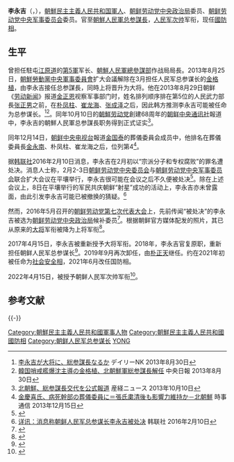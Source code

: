'''李永吉'''（{{kor|k=리영길|名=北}}，{{bd|1955年||||}}），[[朝鮮民主主義人民共和国|朝鮮民主主義人民共和国]][[軍人|軍人]]、[[朝鲜劳动党中央政治局|朝鲜劳动党中央政治局]]委员、[[朝鲜劳动党中央军事委员会|朝鲜劳动党中央军事委员会]]委员。官至[[朝鲜人民军总参谋部|朝鮮人民軍总参謀長]]，[[朝鲜人民军次帅|人民军次帅]]军衔，现任[[國防省|國防相]]。

== 生平 ==
{{see|對朝鮮民主主義人民共和國的媒體偏見}}

曾担任駐屯[[江原道_(朝鮮)|江原道]]的[[朝鲜人民军第5军|第5軍]]军长、[[朝鮮人民軍總參謀部|朝鮮人民軍總參謀部]]作战局局長。2013年8月25日，[[朝鮮勞動黨中央軍事委員會|朝鮮勞動黨中央軍事委員會]]扩大会議解除在3月担任人民军总参谋长的[[金格植|金格植]]，由李永吉接任总参謀長，同時上将晋升为大将。他在2013年8月29日朝鲜《[[劳动新闻|劳动新闻]]》报道[[金正恩|金正恩]]视察军事部门时，姓名排列顺序排在第5位的人民武力部長[[张正男|张正男]]之前，在[[朴凤柱|朴凤柱]]、[[崔龙海|崔龙海]]、[[张成泽|张成泽]]之后，因此韩方推测李永吉可能被任命为总参谋长。<ref>[http://japan.dailynk.com/japanese/read.php?cataId=nk00100&num=17339 李永吉が大将に、総参謀長なるか] {{webarchive|url=https://web.archive.org/web/20131215021007/http://japan.dailynk.com/japanese/read.php?cataId=nk00100&num=17339 |date=2013-12-15 }} デイリーNK 2013年8月30日</ref><ref>[http://japanese.joins.com/article/585/175585.html 韓国哨戒艦爆沈主導の金格植、北朝鮮軍総参謀長解任] {{Wayback|url=http://japanese.joins.com/article/585/175585.html |date=20190903033325 }} 中央日報 2013年8月30日</ref>。同年10月10日的[[朝鮮劳动党|朝鮮劳动党]]創建68周年的[[朝鲜中央通讯社|朝鲜中央通讯社]]報道中，李永吉的朝鮮人民軍总参謀長职务得到正式证实<ref>[http://sankei.jp.msn.com/world/news/131010/kor13101015110005-n1.htm 北朝鮮、総参謀長交代を公式報道] {{webarchive|url=https://web.archive.org/web/20131129190217/http://sankei.jp.msn.com/world/news/131010/kor13101015110005-n1.htm |date=2013-11-29 }} 産経ニュース 2013年10月10日</ref>。

同年12月14日，[[朝鲜中央电视台|朝鲜中央电视台]]報道[[金国泰|金国泰]]的葬儀委員会成员中，他排名在葬儀委員長[[金永南|金永南]]、朴凤柱、崔龙海之后，位列第4<ref>[http://www.jiji.com/jc/c?g=int_30&k=2013121500002 金慶喜氏、病死幹部の葬儀委員に＝張氏粛清後も影響力維持か－北朝鮮] {{Wayback|url=http://www.jiji.com/jc/c?g=int_30&k=2013121500002 |date=20131214180227 }} 時事通信 2013年12月15日</ref>。

据[[韩联社|韩联社]]2016年2月10日消息，李永吉在2月初以“宗派分子和专权腐败”的罪名遭处决。消息人士称，2月2-3日[[朝鲜劳动党中央委员会|朝鲜劳动党中央委员会]]与[[朝鲜劳动党中央军事委员会|朝鲜劳动党中央军事委员会]]联合扩大会议在平壤举行，李永吉很可能在会议之后不久便被处决<ref>{{cite news|title=消息称朝鲜总参谋长李永吉已被处决|url=http://news.163.com/16/0210/15/BFFKA79C0001121M.html|accessdate=2016-02-10|agency=网易|archive-url=https://web.archive.org/web/20160211083113/http://news.163.com/16/0210/15/BFFKA79C0001121M.html|archive-date=2016-02-11|dead-url=yes}}</ref>。除在上述会议上，8日在平壤举行的军民共庆朝鲜“射星”成功的活动上，李永吉亦未曾露面，由此引发李永吉可能已被撤换的猜疑。<ref>[http://chinese.yonhapnews.co.kr/international/2016/02/10/0301000000ACK20160210002000881.HTML 详讯：消息称朝鲜人民军总参谋长李永吉被处决] 韩联社 2016年2月10日</ref>

然而，2016年5月召开的[[朝鲜劳动党第七次代表大会|朝鲜劳动党第七次代表大会]]上，先前传闻“被处决”的李永吉被选为[[朝鲜劳动党中央政治局|朝鲜劳动党中央政治局]]候补委员<ref>{{Cite web |url=http://news.sina.com.cn/w/zg/2016-05-10/doc-ifxryhhh1856082.shtml |title=韩媒再现“乌龙” 此前报道“被处决”朝高官获晋升 |access-date=2016-05-10 |archive-date=2019-09-03 |archive-url=https://web.archive.org/web/20190903214313/http://news.sina.com.cn/w/zg/2016-05-10/doc-ifxryhhh1856082.shtml |dead-url=no }}</ref>。根据朝鲜官方媒体配发的照片，其已从原来的[[大将|大将]]军衔被降为上将军衔<ref>{{Cite web |url=http://www.rodong.rep.kp/cn/index.php?strPageID=SF01_02_01&newsID=2016-05-10-0004 |title=朝鲜劳动党第七届中央委员会第一次全体会议公报 |access-date=2016-05-10 |archive-date=2016-05-10 |archive-url=https://web.archive.org/web/20160510055412/http://www.rodong.rep.kp/cn/index.php?strPageID=SF01_02_01&newsID=2016-05-10-0004 |dead-url=no }}</ref>。

2017年4月15日，李永吉被重新授予大将军衔。2018年，李永吉官复原职，重新担任朝鲜人民军总参谋长<ref>{{cite news |title=北韓證實 李永吉出任總參謀長 |url=https://news.rti.org.tw/news/view/id/418697 |accessdate=2018-07-27 |publisher=RTI |date=2018-07-27 |archive-date=2018-07-27 |archive-url=https://web.archive.org/web/20180727111513/https://news.rti.org.tw/news/view/id/418697 |dead-url=no }}</ref>。2019年9月再次卸任，由[[朴正天|朴正天]]继任。约在2021年初被任命为[[社会安全省|社会安全相]]，2021年6月改任国防相。

2022年4月15日，被授予朝鲜人民军次帅军衔<ref>{{cite web |title=李永吉被授予朝鲜人民军次帅军衔 |url=http://www.kcna.kp/cn/article/q/a0a26f7cf33c64e306f7297951eeb9526b0ddf24950578f14e15a2211843a3ac701e7819068d44ac7432ad3daf1821f2.kcmsf |accessdate=2022-04-16}}</ref>。

== 参考文献 ==
{{Reflist|2}} 

{{-}}
{{先代次代|[[朝鲜人民军总参谋部|朝鮮人民軍总参謀長]]|2013年 - 2016年|[[金格植|金格植]]|[[李明洙|李明洙]]}}
{{先代次代|[[朝鲜人民军总参谋部|朝鮮人民軍总参謀長]]|2018年 - 2019年|[[李明洙|李明洙]]|[[朴正天|朴正天]]}}
{{朝鲜劳动党中央军事委员会}}
{{朝鮮元帥}}
[[Category:朝鮮民主主義人民共和國軍事人物|Category:朝鮮民主主義人民共和國軍事人物]]
[[Category:朝鮮民主主義人民共和國國防相|Category:朝鮮民主主義人民共和國國防相]]
[[Category:朝鲜人民军总参谋长|Category:朝鲜人民军总参谋长]]
[[Category:李姓|YONG]]